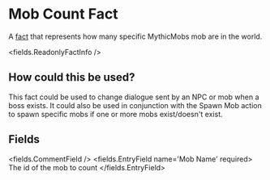 
# Mob Count Fact

A [fact](/docs/facts) that represents how many specific MythicMobs mob are in the world.

<fields.ReadonlyFactInfo />

## How could this be used?

This fact could be used to change dialogue sent by an NPC or mob when a boss exists. It could also be used in conjunction with the Spawn Mob action to spawn specific mobs if one or more mobs exist/doesn't exist.


## Fields

<fields.CommentField />
<fields.EntryField name='Mob Name' required>
     The id of the mob to count
</fields.EntryField>
